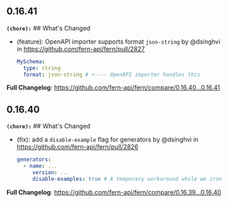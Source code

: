 ## 0.16.41
**`(chore):`** ## What's Changed
* (feature): OpenAPI importer supports format `json-string` by @dsinghvi in https://github.com/fern-api/fern/pull/2827
  ```yaml
  MySchema: 
    type: string
    format: json-string # <---- OpenAPI importer handles this
  ```


**Full Changelog**: https://github.com/fern-api/fern/compare/0.16.40...0.16.41

## 0.16.40
**`(chore):`** ## What's Changed
* (fix): add a `disable-example` flag for generators by @dsinghvi in https://github.com/fern-api/fern/pull/2826
  ```yaml
  generators: 
    - name: ...
       version: ...
       disable-examples: true # A temporary workaround while we iron out example deserialization bugs in python
  ```


**Full Changelog**: https://github.com/fern-api/fern/compare/0.16.39...0.16.40

